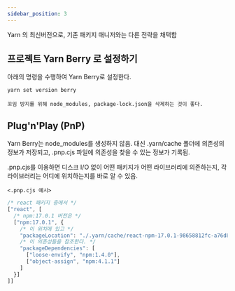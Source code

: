 ```yaml
---
sidebar_position: 3
---
```


Yarn 의 최신버전으로, 기존 패키지 매니저와는 다른 전략을 채택함

## 프로젝트 Yarn Berry 로 설정하기
아래의 명령을 수행하여 Yarn Berry로 설정한다.
```bash
yarn set version berry
```

`꼬임 방지를 위해 node_modules, package-lock.json을 삭제하는 것이 좋다.`

## Plug'n'Play (PnP)

Yarn Berry는 node_modules를 생성하지 않음.
대신 .yarn/cache 폴더에 의존성의 정보가 저장되고, .pnp.cjs 파일에 의존성을 찾을 수 있는 정보가 기록됨.

.pnp.cjs를 이용하면 디스크 I/O 없이 어떤 패키지가 어떤 라이브러리에 의존하는지, 각 라이브러리는 어디에 위치하는지를 바로 알 수 있음.

`<.pnp.cjs 예시>`
```js
/* react 패키지 중에서 */
["react", [
  /* npm:17.0.1 버전은 */
  ["npm:17.0.1", {
    /* 이 위치에 있고 */
    "packageLocation": "./.yarn/cache/react-npm-17.0.1-98658812fc-a76d86ec97.zip/node_modules/react/",
    /* 이 의존성들을 참조한다. */
    "packageDependencies": [
      ["loose-envify", "npm:1.4.0"],
      ["object-assign", "npm:4.1.1"]
    ]
  }]
]]
```